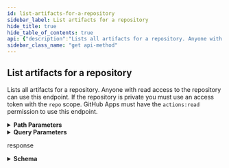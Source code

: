 ```yaml
---
id: list-artifacts-for-a-repository
sidebar_label: List artifacts for a repository
hide_title: true
hide_table_of_contents: true
api: {"description":"Lists all artifacts for a repository. Anyone with read access to the repository can use this endpoint. If the repository is private you must use an access token with the `repo` scope. GitHub Apps must have the `actions:read` permission to use this endpoint.","externalDocs":{"description":"API method documentation","url":"https://docs.github.com/rest/reference/actions#list-artifacts-for-a-repository"},"operationId":"actions/list-artifacts-for-repo","parameters":[{"in":"path","name":"owner","required":true,"schema":{"type":"string"}},{"in":"path","name":"repo","required":true,"schema":{"type":"string"}},{"description":"Results per page (max 100).","in":"query","name":"per_page","schema":{"default":30,"type":"integer"}},{"description":"Page number of the results to fetch.","in":"query","name":"page","schema":{"default":1,"type":"integer"}}],"responses":{"200":{"content":{"application/json":{"examples":{"default":{"value":{"artifacts":[{"archive_download_url":"https://api.github.com/repos/octo-org/octo-docs/actions/artifacts/11/zip","created_at":"2020-01-10T14:59:22.000Z","expired":false,"expires_at":"2020-03-21T14:59:22.000Z","id":11,"name":"Rails","node_id":"MDg6QXJ0aWZhY3QxMQ==","size_in_bytes":556,"updated_at":"2020-02-21T14:59:22.000Z","url":"https://api.github.com/repos/octo-org/octo-docs/actions/artifacts/11"},{"archive_download_url":"https://api.github.com/repos/octo-org/octo-docs/actions/artifacts/13/zip","created_at":"2020-01-10T14:59:22.000Z","expired":false,"expires_at":"2020-03-21T14:59:22.000Z","id":13,"name":"","node_id":"MDg6QXJ0aWZhY3QxMw==","size_in_bytes":453,"updated_at":"2020-02-21T14:59:22.000Z","url":"https://api.github.com/repos/octo-org/octo-docs/actions/artifacts/13"}],"total_count":2}}},"schema":{"properties":{"artifacts":{"items":{"description":"An artifact","properties":{"archive_download_url":{"example":"https://api.github.com/repos/github/hello-world/actions/artifacts/5/zip","type":"string"},"created_at":{"format":"date-time","nullable":true,"type":"string"},"expired":{"description":"Whether or not the artifact has expired.","type":"boolean"},"expires_at":{"format":"date-time","type":"string"},"id":{"example":5,"type":"integer"},"name":{"description":"The name of the artifact.","example":"AdventureWorks.Framework","type":"string"},"node_id":{"example":"MDEwOkNoZWNrU3VpdGU1","type":"string"},"size_in_bytes":{"description":"The size in bytes of the artifact.","example":12345,"type":"integer"},"updated_at":{"format":"date-time","nullable":true,"type":"string"},"url":{"example":"https://api.github.com/repos/github/hello-world/actions/artifacts/5","type":"string"}},"required":["id","node_id","name","size_in_bytes","url","archive_download_url","expired","created_at","expires_at","updated_at"],"title":"Artifact","type":"object"},"type":"array"},"total_count":{"type":"integer"}},"required":["total_count","artifacts"],"type":"object"}}},"description":"response","headers":{"Link":{"example":"<https://api.github.com/resource?page=2>; rel=\"next\", <https://api.github.com/resource?page=5>; rel=\"last\"","schema":{"type":"string"}}}}},"tags":["actions"],"x-github":{"category":"actions","enabledForGitHubApps":true,"githubCloudOnly":false,"previews":[],"subcategory":"artifacts"},"method":"get","path":"/repos/{owner}/{repo}/actions/artifacts","servers":[{"url":"https://api.github.com"}],"info":{"contact":{"name":"Support","url":"https://support.github.com/contact"},"description":"GitHub's v3 REST API.","license":{"name":"MIT","url":"https://spdx.org/licenses/MIT"},"termsOfService":"https://docs.github.com/articles/github-terms-of-service","title":"GitHub v3 REST API","version":"1.1.4","x-apisguru-categories":["collaboration","developer_tools"],"x-logo":{"url":"https://twitter.com/github/profile_image?size=original"},"x-origin":[{"format":"openapi","url":"https://raw.githubusercontent.com/github/rest-api-description/main/descriptions/api.github.com/api.github.com.json","version":"3.0"}],"x-providerName":"github.com"},"postman":{"name":"List artifacts for a repository","description":{"content":"Lists all artifacts for a repository. Anyone with read access to the repository can use this endpoint. If the repository is private you must use an access token with the `repo` scope. GitHub Apps must have the `actions:read` permission to use this endpoint.","type":"text/plain"},"url":{"path":["repos",":owner",":repo","actions","artifacts"],"host":["{{baseUrl}}"],"query":[{"disabled":false,"description":{"content":"Results per page (max 100).","type":"text/plain"},"key":"per_page","value":""},{"disabled":false,"description":{"content":"Page number of the results to fetch.","type":"text/plain"},"key":"page","value":""}],"variable":[{"disabled":false,"description":{"content":"(Required) ","type":"text/plain"},"type":"any","value":"","key":"owner"},{"disabled":false,"description":{"content":"(Required) ","type":"text/plain"},"type":"any","value":"","key":"repo"}]},"header":[{"key":"Accept","value":"application/json"}],"method":"GET"}}
sidebar_class_name: "get api-method"
---
```



## List artifacts for a repository



Lists all artifacts for a repository. Anyone with read access to the repository can use this endpoint. If the repository is private you must use an access token with the `repo` scope. GitHub Apps must have the `actions:read` permission to use this endpoint.

<details style={{"marginBottom":"1rem"}}><summary style={{}}><strong>Path Parameters</strong></summary><div><ul><ParamsItem className={"paramsItem"} param={{"in":"path","name":"owner","required":true,"schema":{"type":"string"}}}></ParamsItem><ParamsItem className={"paramsItem"} param={{"in":"path","name":"repo","required":true,"schema":{"type":"string"}}}></ParamsItem></ul></div></details><details style={{"marginBottom":"1rem"}}><summary style={{}}><strong>Query Parameters</strong></summary><div><ul><ParamsItem className={"paramsItem"} param={{"description":"Results per page (max 100).","in":"query","name":"per_page","schema":{"default":30,"type":"integer"}}}></ParamsItem><ParamsItem className={"paramsItem"} param={{"description":"Page number of the results to fetch.","in":"query","name":"page","schema":{"default":1,"type":"integer"}}}></ParamsItem></ul></div></details><div><ApiTabs><TabItem label={"200"} value={"200"}><div>

response

</div><div><details style={{}}><summary style={{"textAlign":"left"}}><strong>Schema</strong></summary><div style={{"textAlign":"left","marginLeft":"1rem"}}></div><ul style={{"marginLeft":"1rem"}}><SchemaItem collapsible={true} className={"schemaItem"}><details style={{}}><summary style={{}}><strong>artifacts</strong><span style={{"opacity":"0.6"}}> object[]</span><strong style={{"fontSize":"var(--ifm-code-font-size)","color":"var(--openapi-required)"}}> required</strong></summary><div style={{"marginLeft":"1rem"}}><ul><SchemaItem collapsible={false} name={"archive_download_url"} required={true} schemaDescription={undefined} schemaName={"string"} qualifierMessage={undefined}></SchemaItem><SchemaItem collapsible={false} name={"created_at"} required={true} schemaDescription={undefined} schemaName={"date-time"} qualifierMessage={undefined}></SchemaItem><SchemaItem collapsible={false} name={"expired"} required={true} schemaDescription={"Whether or not the artifact has expired."} schemaName={"boolean"} qualifierMessage={undefined}></SchemaItem><SchemaItem collapsible={false} name={"expires_at"} required={true} schemaDescription={undefined} schemaName={"date-time"} qualifierMessage={undefined}></SchemaItem><SchemaItem collapsible={false} name={"id"} required={true} schemaDescription={undefined} schemaName={"integer"} qualifierMessage={undefined}></SchemaItem><SchemaItem collapsible={false} name={"name"} required={true} schemaDescription={"The name of the artifact."} schemaName={"string"} qualifierMessage={undefined}></SchemaItem><SchemaItem collapsible={false} name={"node_id"} required={true} schemaDescription={undefined} schemaName={"string"} qualifierMessage={undefined}></SchemaItem><SchemaItem collapsible={false} name={"size_in_bytes"} required={true} schemaDescription={"The size in bytes of the artifact."} schemaName={"integer"} qualifierMessage={undefined}></SchemaItem><SchemaItem collapsible={false} name={"updated_at"} required={true} schemaDescription={undefined} schemaName={"date-time"} qualifierMessage={undefined}></SchemaItem><SchemaItem collapsible={false} name={"url"} required={true} schemaDescription={undefined} schemaName={"string"} qualifierMessage={undefined}></SchemaItem></ul></div></details></SchemaItem><SchemaItem collapsible={false} name={"total_count"} required={true} schemaDescription={undefined} schemaName={"integer"} qualifierMessage={undefined}></SchemaItem></ul></details></div></TabItem></ApiTabs></div>
      